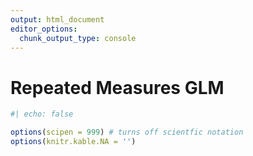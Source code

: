 ```yaml
--- 
output: html_document 
editor_options:  
  chunk_output_type: console
--- 
```

 

# Repeated Measures GLM

```r
#| echo: false

options(scipen = 999) # turns off scientfic notation
options(knitr.kable.NA = '')
```


